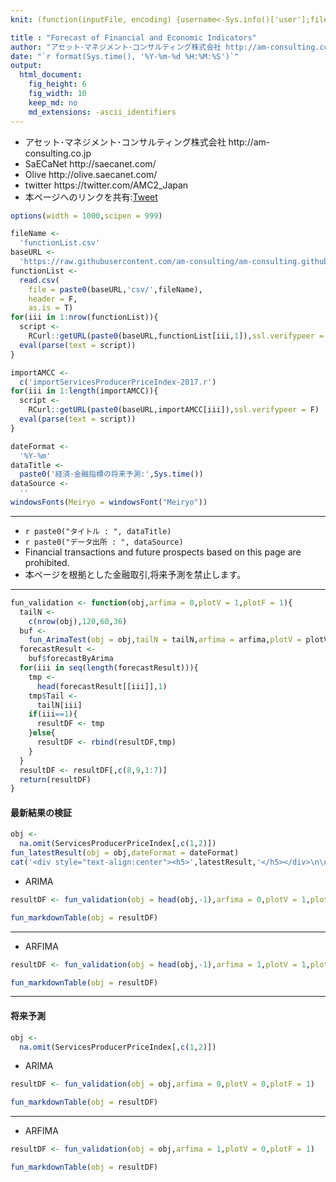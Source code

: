 ```yaml
---
knit: (function(inputFile, encoding) {username<-Sys.info()['user'];fileName<-'defaultPath.csv';pathToFile <-paste0('C:/Users/', username,'/Desktop/pathToCSV/');setwd(pathToFile);buf0<-read.csv(fileName,header = F,skip = 0,stringsAsFactor = F,check.names = F,fileEncoding = 'utf-8');timeStamp<-format(Sys.time(),'%Y%m%d%H%M%S');htmlName<-'ForecastOfIndicators';rmarkdown::render(inputFile, encoding = encoding, output_file = paste0('C:/Users/',username,buf0[2,1],'charts/','am-consulting.co.jp-',htmlName,'.html')) })

title : "Forecast of Financial and Economic Indicators"
author: "アセット･マネジメント･コンサルティング株式会社 http://am-consulting.co.jp"
date: "`r format(Sys.time(), '%Y-%m-%d %H:%M:%S')`"
output: 
  html_document:
    fig_height: 6
    fig_width: 10
    keep_md: no
    md_extensions: -ascii_identifiers
---
```

<link href="http://knowledgevault.saecanet.com/components/rmarkdown-html.css" rel="stylesheet">
<script src="http://knowledgevault.saecanet.com/components/JavascriptCode.js"></script>
<style>.main-container {max-width : 1000px;}</style>

- アセット･マネジメント･コンサルティング株式会社 http://am-consulting.co.jp
- SaECaNet http://saecanet.com/
- Olive http://olive.saecanet.com/
- twitter https://twitter.com/AMC2_Japan
- 本ページへのリンクを共有:<a href="https://twitter.com/share" class="twitter-share-button" data-via="AMC2_Japan" data-size="large">Tweet</a> <script>!function(d,s,id){var js,fjs=d.getElementsByTagName(s)[0],p=/^http:/.test(d.location)?'http':'https';if(!d.getElementById(id)){js=d.createElement(s);js.id=id;js.src=p+'://platform.twitter.com/widgets.js';fjs.parentNode.insertBefore(js,fjs);}}(document, 'script', 'twitter-wjs');</script>

```r
options(width = 1000,scipen = 999)
```

```r
fileName <- 
  'functionList.csv'
baseURL <- 
  'https://raw.githubusercontent.com/am-consulting/am-consulting.github.io/master/'
functionList <- 
  read.csv(
    file = paste0(baseURL,'csv/',fileName),
    header = F,
    as.is = T)
for(iii in 1:nrow(functionList)){
  script <- 
    RCurl::getURL(paste0(baseURL,functionList[iii,1]),ssl.verifypeer = F)
  eval(parse(text = script))
}
```

```r
importAMCC <-
  c('importServicesProducerPriceIndex-2017.r')
for(iii in 1:length(importAMCC)){
  script <-
    RCurl::getURL(paste0(baseURL,importAMCC[iii]),ssl.verifypeer = F)
  eval(parse(text = script))
}
```

```r
dateFormat <- 
  '%Y-%m'
dataTitle <- 
  paste0('経済･金融指標の将来予測:',Sys.time())
dataSource <- 
  ''
windowsFonts(Meiryo = windowsFont("Meiryo"))
```

***

- `r paste0("タイトル : ", dataTitle)`
- `r paste0("データ出所 : ", dataSource)`
- Financial transactions and future prospects based on this page are prohibited.
- 本ページを根拠とした金融取引,将来予測を禁止します。

***

```r
fun_validation <- function(obj,arfima = 0,plotV = 1,plotF = 1){
  tailN <- 
    c(nrow(obj),120,60,36)
  buf <-
    fun_ArimaTest(obj = obj,tailN = tailN,arfima = arfima,plotV = plotV,plotF = plotF)
  forecastResult <-
    buf$forecastByArima
  for(iii in seq(length(forecastResult))){
    tmp <-
      head(forecastResult[[iii]],1)
    tmp$Tail <- 
      tailN[iii]
    if(iii==1){
      resultDF <- tmp 
    }else{
      resultDF <- rbind(resultDF,tmp)
    }
  }
  resultDF <- resultDF[,c(8,9,1:7)]
  return(resultDF)
}
```

#### 最新結果の検証

```r
obj <- 
  na.omit(ServicesProducerPriceIndex[,c(1,2)])
fun_latestResult(obj = obj,dateFormat = dateFormat)
cat('<div style="text-align:center"><h5>',latestResult,'</h5></div>\n\n')
```

- ARIMA

```r
resultDF <- fun_validation(obj = head(obj,-1),arfima = 0,plotV = 1,plotF = 0)
```

```r
fun_markdownTable(obj = resultDF)
```

***

- ARFIMA

```r
resultDF <- fun_validation(obj = head(obj,-1),arfima = 1,plotV = 1,plotF = 0)
```

```r
fun_markdownTable(obj = resultDF)
```

***

#### 将来予測

```r
obj <- 
  na.omit(ServicesProducerPriceIndex[,c(1,2)])
```

- ARIMA

```r
resultDF <- fun_validation(obj = obj,arfima = 0,plotV = 0,plotF = 1)
```

```r
fun_markdownTable(obj = resultDF)
```

***

- ARFIMA

```r
resultDF <- fun_validation(obj = obj,arfima = 1,plotV = 0,plotF = 1)
```

```r
fun_markdownTable(obj = resultDF)
```

<script>MakeNegative();</script>
<script>
  (function(i,s,o,g,r,a,m){i['GoogleAnalyticsObject']=r;i[r]=i[r]||function(){
  (i[r].q=i[r].q||[]).push(arguments)},i[r].l=1*new Date();a=s.createElement(o),
  m=s.getElementsByTagName(o)[0];a.async=1;a.src=g;m.parentNode.insertBefore(a,m)
  })(window,document,'script','https://www.google-analytics.com/analytics.js','ga');

  ga('create', 'UA-3077339-5', 'auto');
  ga('send', 'pageview');

</script>
